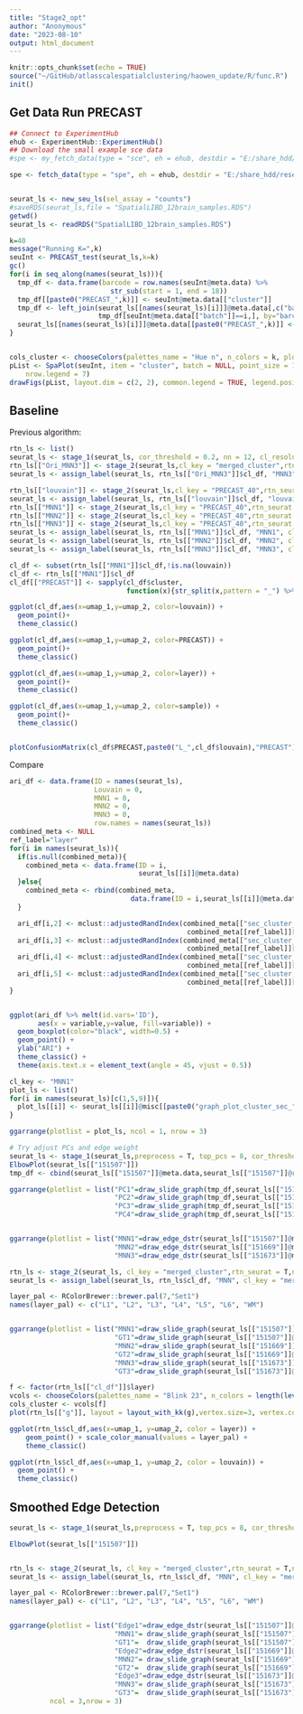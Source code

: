 ```yaml
---
title: "Stage2_opt"
author: "Anonymous"
date: "2023-08-10"
output: html_document
---
```


```r
knitr::opts_chunk$set(echo = TRUE)
source("~/GitHub/atlasscalespatialclustering/haowen_update/R/func.R")
init()
```

## Get Data Run PRECAST

```r
## Connect to ExperimentHub
ehub <- ExperimentHub::ExperimentHub()
## Download the small example sce data
#spe <- my_fetch_data(type = "sce", eh = ehub, destdir = "E:/share_hdd/research/sce/") %>% sce_to_spe()

spe <- fetch_data(type = "spe", eh = ehub, destdir = "E:/share_hdd/research/sce/")


seurat_ls <- new_seu_ls(sel_assay = "counts")
#saveRDS(seurat_ls,file = "SpatialLIBD_12brain_samples.RDS")
getwd()
seurat_ls <- readRDS("SpatialLIBD_12brain_samples.RDS")

k=40
message("Running K=",k)
seuInt <- PRECAST_test(seurat_ls,k=k)
gc()
for(i in seq_along(names(seurat_ls))){
  tmp_df <- data.frame(barcode = row.names(seuInt@meta.data) %>% 
                         str_sub(start = 1, end = 18))
  tmp_df[[paste0("PRECAST_",k)]] <- seuInt@meta.data[["cluster"]]
  tmp_df <- left_join(seurat_ls[[names(seurat_ls)[i]]]@meta.data[,c("barcode","layer")], 
                      tmp_df[seuInt@meta.data[["batch"]]==i,], by="barcode")
  seurat_ls[[names(seurat_ls)[i]]]@meta.data[[paste0("PRECAST_",k)]] <- paste0("sp",i,"_",tmp_df[[paste0("PRECAST_",k)]])
}


cols_cluster <- chooseColors(palettes_name = "Hue n", n_colors = k, plot_colors = TRUE)
pList <- SpaPlot(seuInt, item = "cluster", batch = NULL, point_size = 1, cols = cols_cluster, combine = FALSE,
    nrow.legend = 7)
drawFigs(pList, layout.dim = c(2, 2), common.legend = TRUE, legend.position = "right", align = "hv")


```

## Baseline

Previous algorithm:

```r
rtn_ls <- list()
seurat_ls <- stage_1(seurat_ls, cor_threshold = 0.2, nn = 12, cl_resolution = 10, top_pcs = 10, cl_min=5, preprocess = T)
rtn_ls[["Ori_MNN3"]] <- stage_2(seurat_ls,cl_key = "merged_cluster",rtn_seurat = T,nn_2 = 10,method = "MNN")
seurat_ls <- assign_label(seurat_ls, rtn_ls[["Ori_MNN3"]]$cl_df, "MNN3", cl_key = "merged_cluster")

rtn_ls[["louvain"]] <- stage_2(seurat_ls,cl_key = "PRECAST_40",rtn_seurat = T)
seurat_ls <- assign_label(seurat_ls, rtn_ls[["louvain"]]$cl_df, "louvain", cl_key = "PRECAST_40")
rtn_ls[["MNN1"]] <- stage_2(seurat_ls,cl_key = "PRECAST_40",rtn_seurat = T,nn_2 = 1,method = "MNN")
rtn_ls[["MNN2"]] <- stage_2(seurat_ls,cl_key = "PRECAST_40",rtn_seurat = T,nn_2 = 2,method = "MNN")
rtn_ls[["MNN3"]] <- stage_2(seurat_ls,cl_key = "PRECAST_40",rtn_seurat = T,nn_2 = 3,method = "MNN")
seurat_ls <- assign_label(seurat_ls, rtn_ls[["MNN1"]]$cl_df, "MNN1", cl_key = "PRECAST_40")
seurat_ls <- assign_label(seurat_ls, rtn_ls[["MNN2"]]$cl_df, "MNN2", cl_key = "PRECAST_40")
seurat_ls <- assign_label(seurat_ls, rtn_ls[["MNN3"]]$cl_df, "MNN3", cl_key = "PRECAST_40")

cl_df <- subset(rtn_ls[["MNN1"]]$cl_df,!is.na(louvain))
cl_df <- rtn_ls[["MNN1"]]$cl_df
cl_df[["PRECAST"]] <- sapply(cl_df$cluster,
                             function(x){str_split(x,pattern = "_") %>% unlist %>% .[2]})

ggplot(cl_df,aes(x=umap_1,y=umap_2, color=louvain)) + 
  geom_point()+
  theme_classic()

ggplot(cl_df,aes(x=umap_1,y=umap_2, color=PRECAST)) + 
  geom_point()+
  theme_classic()

ggplot(cl_df,aes(x=umap_1,y=umap_2, color=layer)) + 
  geom_point()+
  theme_classic()

ggplot(cl_df,aes(x=umap_1,y=umap_2, color=sample)) + 
  geom_point()+
  theme_classic()


plotConfusionMatrix(cl_df$PRECAST,paste0("L_",cl_df$louvain),"PRECAST")


```

Compare

```r
ari_df <- data.frame(ID = names(seurat_ls),
                     Louvain = 0,
                     MNN1 = 0,
                     MNN2 = 0,
                     MNN3 = 0,
                     row.names = names(seurat_ls))
combined_meta <- NULL
ref_label="layer"
for(i in names(seurat_ls)){
  if(is.null(combined_meta)){
    combined_meta <- data.frame(ID = i,
                                seurat_ls[[i]]@meta.data)
  }else{
    combined_meta <- rbind(combined_meta,
                              data.frame(ID = i,seurat_ls[[i]]@meta.data))
  }

  ari_df[i,2] <- mclust::adjustedRandIndex(combined_meta[["sec_cluster_louvain"]][combined_meta$ID==i],
                                            combined_meta[[ref_label]][combined_meta$ID==i])
  ari_df[i,3] <- mclust::adjustedRandIndex(combined_meta[["sec_cluster_MNN1"]][combined_meta$ID==i],
                                            combined_meta[[ref_label]][combined_meta$ID==i])
  ari_df[i,4] <- mclust::adjustedRandIndex(combined_meta[["sec_cluster_MNN2"]][combined_meta$ID==i],
                                            combined_meta[[ref_label]][combined_meta$ID==i])
  ari_df[i,5] <- mclust::adjustedRandIndex(combined_meta[["sec_cluster_MNN3"]][combined_meta$ID==i],
                                            combined_meta[[ref_label]][combined_meta$ID==i])
}


ggplot(ari_df %>% melt(id.vars='ID'), 
       aes(x = variable,y=value, fill=variable)) + 
  geom_boxplot(color="black", width=0.5) + 
  geom_point() + 
  ylab("ARI") +
  theme_classic() +
  theme(axis.text.x = element_text(angle = 45, vjust = 0.5))


```

```r
cl_key <- "MNN1"
plot_ls <- list()
for(i in names(seurat_ls)[c(1,5,9)]){
  plot_ls[[i]] <- seurat_ls[[i]]@misc[[paste0("graph_plot_cluster_sec_",cl_key)]]
}

ggarrange(plotlist = plot_ls, ncol = 1, nrow = 3)


```


```r
# Try adjust PCs and edge weight
seurat_ls <- stage_1(seurat_ls,preprocess = T, top_pcs = 8, cor_threshold = 0.5)
ElbowPlot(seurat_ls[["151507"]])
tmp_df <- cbind(seurat_ls[["151507"]]@meta.data,seurat_ls[["151507"]]@reductions$pca@cell.embeddings)

ggarrange(plotlist = list("PC1"=draw_slide_graph(tmp_df,seurat_ls[["151507"]]@misc[["raw_edges"]],NULL,"PC_1"),
                          "PC2"=draw_slide_graph(tmp_df,seurat_ls[["151507"]]@misc[["raw_edges"]],NULL,"PC_2"),
                          "PC3"=draw_slide_graph(tmp_df,seurat_ls[["151507"]]@misc[["raw_edges"]],NULL,"PC_3"),
                          "PC4"=draw_slide_graph(tmp_df,seurat_ls[["151507"]]@misc[["raw_edges"]],NULL,"PC_4")),ncol = 2,nrow = 2)


ggarrange(plotlist = list("MNN1"=draw_edge_dstr(seurat_ls[["151507"]]@misc[["raw_edges"]], "weight", "151507"),
                          "MNN2"=draw_edge_dstr(seurat_ls[["151669"]]@misc[["raw_edges"]], "weight", "151669"),
                          "MNN3"=draw_edge_dstr(seurat_ls[["151673"]]@misc[["raw_edges"]], "weight", "151673")),ncol = 2,nrow = 2)

rtn_ls <- stage_2(seurat_ls, cl_key = "merged_cluster",rtn_seurat = T,nn_2 = 3,method = "MNN",top_pcs = 8)
seurat_ls <- assign_label(seurat_ls, rtn_ls$cl_df, "MNN", cl_key = "merged_cluster")

layer_pal <- RColorBrewer::brewer.pal(7,"Set1")
names(layer_pal) <- c("L1", "L2", "L3", "L4", "L5", "L6", "WM")


ggarrange(plotlist = list("MNN1"=draw_slide_graph(seurat_ls[["151507"]]@meta.data,NULL,NULL,"sec_cluster_MNN"),
                          "GT1"=draw_slide_graph(seurat_ls[["151507"]]@meta.data,NULL,NULL,"layer", layer_pal),
                          "MNN2"=draw_slide_graph(seurat_ls[["151669"]]@meta.data,NULL,NULL,"sec_cluster_MNN"),
                          "GT2"=draw_slide_graph(seurat_ls[["151669"]]@meta.data,NULL,NULL,"layer", layer_pal),
                          "MNN3"=draw_slide_graph(seurat_ls[["151673"]]@meta.data,NULL,NULL,"sec_cluster_MNN"),
                          "GT3"=draw_slide_graph(seurat_ls[["151673"]]@meta.data,NULL,NULL,"layer", layer_pal)),ncol = 2,nrow = 3)

f <- factor(rtn_ls[["cl_df"]]$layer)
vcols <- chooseColors(palettes_name = "Blink 23", n_colors = length(levels(f)), plot_colors = F)
cols_cluster <- vcols[f]
plot(rtn_ls[["g"]], layout = layout_with_kk(g),vertex.size=3, vertex.color=cols_cluster, vertex.label.cex=0.1)

ggplot(rtn_ls$cl_df,aes(x=umap_1, y=umap_2, color = layer)) + 
    geom_point() + scale_color_manual(values = layer_pal) +
    theme_classic()

ggplot(rtn_ls$cl_df,aes(x=umap_1, y=umap_2, color = louvain)) + 
  geom_point() + 
  theme_classic()

```
## Smoothed Edge Detection


```r
seurat_ls <- stage_1(seurat_ls,preprocess = T, top_pcs = 8, cor_threshold = 0.6, edge_smoothing = T, nn = 6, use_glmpca = T)

ElbowPlot(seurat_ls[["151507"]])


rtn_ls <- stage_2(seurat_ls, cl_key = "merged_cluster",rtn_seurat = T,nn_2 = 10,method = "MNN",top_pcs = 8, use_glmpca = T, rare_ct = "m")
seurat_ls <- assign_label(seurat_ls, rtn_ls$cl_df, "MNN", cl_key = "merged_cluster")

layer_pal <- RColorBrewer::brewer.pal(7,"Set1")
names(layer_pal) <- c("L1", "L2", "L3", "L4", "L5", "L6", "WM")


ggarrange(plotlist = list("Edge1"=draw_edge_dstr(seurat_ls[["151507"]]@misc[["raw_edges"]], "weight", "151507"),
                          "MNN1"= draw_slide_graph(seurat_ls[["151507"]]@meta.data,NULL,NULL,"sec_cluster_MNN"),
                          "GT1"=  draw_slide_graph(seurat_ls[["151507"]]@meta.data,NULL,NULL,"layer", layer_pal),
                          "Edge2"=draw_edge_dstr(seurat_ls[["151669"]]@misc[["raw_edges"]], "weight", "151669"),
                          "MNN2"= draw_slide_graph(seurat_ls[["151669"]]@meta.data,NULL,NULL,"sec_cluster_MNN"),
                          "GT2"=  draw_slide_graph(seurat_ls[["151669"]]@meta.data,NULL,NULL,"layer", layer_pal),
                          "Edge3"=draw_edge_dstr(seurat_ls[["151673"]]@misc[["raw_edges"]], "weight", "151673"),
                          "MNN3"= draw_slide_graph(seurat_ls[["151673"]]@meta.data,NULL,NULL,"sec_cluster_MNN"),
                          "GT3"=  draw_slide_graph(seurat_ls[["151673"]]@meta.data,NULL,NULL,"layer", layer_pal)),
          ncol = 3,nrow = 3)




```
